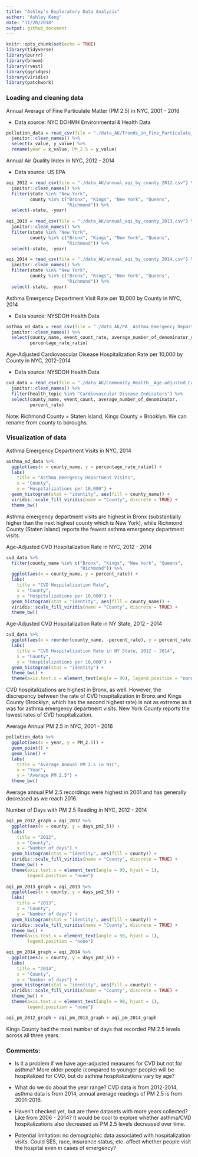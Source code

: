 ```yaml
---
title: "Ashley's Exploratory Data Analysis"
author: "Ashley Kang"
date: "11/20/2018"
output: github_document
---
```


```r
knitr::opts_chunk$set(echo = TRUE)
library(tidyverse)
library(purrr)
library(broom)
library(rvest)
library(ggridges)
library(viridis)
library(patchwork)
```

### Loading and cleaning data

Annual Average of Fine Particulate Matter (PM 2.5) in NYC, 2001 - 2016 

* Data source: NYC DOHMH Environmental & Health Data

```r
pollution_data = read_csv(file = "./data_AK/Trends_in_Fine_Particulate_Matter_Annual_Average.csv") %>% 
  janitor::clean_names() %>%
  select(x_value, y_value) %>% 
  rename(year = x_value, PM_2.5 = y_value)
```

Annual Air Quality Index in NYC, 2012 - 2014

* Data source: US EPA

```r
aqi_2012 = read_csv(file = "./data_AK/annual_aqi_by_county_2012.csv") %>% 
  janitor::clean_names() %>% 
  filter(state %in% "New York", 
         county %in% c("Bronx", "Kings", "New York", "Queens", 
                       "Richmond")) %>% 
  select(-state, -year)
  
aqi_2013 = read_csv(file = "./data_AK/annual_aqi_by_county_2013.csv") %>% 
  janitor::clean_names() %>% 
  filter(state %in% "New York", 
         county %in% c("Bronx", "Kings", "New York", "Queens", 
                       "Richmond")) %>% 
  select(-state, -year)

aqi_2014 = read_csv(file = "./data_AK/annual_aqi_by_county_2014.csv") %>% 
  janitor::clean_names() %>% 
  filter(state %in% "New York", 
         county %in% c("Bronx", "Kings", "New York", "Queens", 
                       "Richmond")) %>% 
  select(-state, -year)
```

Asthma Emergency Department Visit Rate per 10,000 by County in NYC, 2014

* Data source: NYSDOH Health Data

```r
asthma_ed_data = read_csv(file = "./data_AK/PA__Asthma_Emergency_Department_Visit_Rate_Per_10_000_by_County__Latest_Year.csv") %>% 
  janitor::clean_names() %>%
  select(county_name, event_count_rate, average_number_of_denominator_rate, 
         percentage_rate_ratio)
```

Age-Adjusted Cardiovascular Disease Hospitalization Rate per 10,000 by County in NYC, 2012-2014

* Data source: NYSDOH Health Data

```r
cvd_data = read_csv(file = "./data_AK/Community_Health__Age-adjusted_Cardiovascular_Disease_Hospitalization_Rate_per_10_000_by_County_Map__Latest_Data.csv") %>% 
  janitor::clean_names() %>%
  filter(health_topic %in% "Cardiovascular Disease Indicators") %>% 
  select(county_name, event_count, average_number_of_denominator, 
         percent_rate)
```

Note: Richmond County = Staten Island, Kings County = Brooklyn. We can rename from county to boroughs.

### Visualization of data

Asthma Emergency Department Visits in NYC, 2014 

```r
asthma_ed_data %>%
  ggplot(aes(x = county_name, y = percentage_rate_ratio)) +
  labs(
    title = "Asthma Emergency Department Visits",
    x = "County",
    y = "Hospitalizations per 10,000") +
  geom_histogram(stat = "identity", aes(fill = county_name)) + 
  viridis::scale_fill_viridis(name = "County", discrete = TRUE) +
  theme_bw()
```

Asthma emergency department visits are highest in Bronx (substantially higher than the next highest county which is New York), while Richmond County (Staten Island) reports the fewest asthma emergency department visits.  

Age-Adjusted CVD Hospitalization Rate in NYC, 2012 - 2014 
```r
cvd_data %>%
  filter(county_name %in% c("Bronx", "Kings", "New York", "Queens", 
                            "Richmond")) %>% 
  ggplot(aes(x = county_name, y = percent_rate)) +
  labs(
    title = "CVD Hospitalization Rate",
    x = "County",
    y = "Hospitalizations per 10,000") +
  geom_histogram(stat = "identity", aes(fill = county_name)) + 
  viridis::scale_fill_viridis(name = "County", discrete = TRUE) +
  theme_bw()
```


Age-Adjusted CVD Hospitalization Rate in NY State, 2012 - 2014 

```r
cvd_data %>%
  ggplot(aes(x = reorder(county_name, -percent_rate), y = percent_rate)) +
  labs(
    title = "CVD Hospitalization Rate in NY State, 2012 - 2014",
    x = "County",
    y = "Hospitalizations per 10,000") +
  geom_histogram(stat = "identity") + 
  theme_bw() +
  theme(axis.text.x = element_text(angle = 90), legend.position = "none")

```

CVD hospitalizations are highest in Bronx, as well. However, the discrepency between the rate of CVD hospitalization in Bronx and Kings County (Brooklyn, which has the second highest rate) is not as extreme as it was for asthma emergency department visits. New York County reports the lowest rates of CVD hospitalization.  


Average Annual PM 2.5 in NYC, 2001 - 2016

```r
pollution_data %>% 
  ggplot(aes(x = year, y = PM_2.5)) +
  geom_point() +
  geom_line() + 
  labs(
    title = "Average Annual PM 2.5 in NYC",
    x = "Year",
    y = "Average PM 2.5") +
  theme_bw()
```

Average annual PM 2.5 recordings were highest in 2001 and has generally decreased as we reach 2016. 

Number of Days with PM 2.5 Reading in NYC, 2012 - 2014

```r
aqi_pm_2012_graph = aqi_2012 %>% 
  ggplot(aes(x = county, y = days_pm2_5)) +
  labs(
    title = "2012",
    x = "County",
    y = "Number of days") +
  geom_histogram(stat = "identity", aes(fill = county)) + 
  viridis::scale_fill_viridis(name = "County", discrete = TRUE) +
  theme_bw() +
  theme(axis.text.x = element_text(angle = 90, hjust = 1), 
        legend.position = "none")
  
aqi_pm_2013_graph = aqi_2013 %>% 
  ggplot(aes(x = county, y = days_pm2_5)) +
  labs(
    title = "2013",
    x = "County",
    y = "Number of days") +
  geom_histogram(stat = "identity", aes(fill = county)) + 
  viridis::scale_fill_viridis(name = "County", discrete = TRUE) +
  theme_bw() +
  theme(axis.text.x = element_text(angle = 90, hjust = 1), 
        legend.position = "none")

aqi_pm_2014_graph = aqi_2014 %>% 
  ggplot(aes(x = county, y = days_pm2_5)) +
  labs(
    title = "2014",
    x = "County",
    y = "Number of days") +
  geom_histogram(stat = "identity", aes(fill = county)) + 
  viridis::scale_fill_viridis(name = "County", discrete = TRUE) +
  theme_bw() +
  theme(axis.text.x = element_text(angle = 90, hjust = 1), 
        legend.position = "none")

aqi_pm_2012_graph + aqi_pm_2013_graph + aqi_pm_2014_graph
```

Kings County had the most number of days that recorded PM 2.5 levels across all three years.  


### Comments:

* Is it a problem if we have age-adjusted measures for CVD but not for asthma? More older people (compared to younger people) will be hospitalized for CVD, but do asthma hospitalizations vary by age?

* What do we do about the year range? CVD data is from 2012-2014, asthma data is from 2014, annual average readings of PM 2.5 is from 2001-2016.

* Haven't checked yet, but are there datasets with more years collected? Like from 2006 - 2014? It would be cool to explore whether asthma/CVD hospitalizations also decreased as PM 2.5 levels decreased over time.

* Potential limitation: no demographic data associated with hospitalization visits. Could SES, race, insurance status, etc. affect whether people visit the hospital even in cases of emergency?
